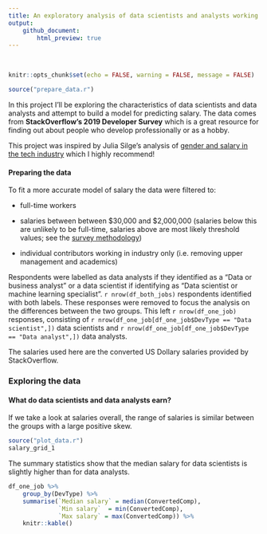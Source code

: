 ```yaml
---
title: An exploratory analysis of data scientists and analysts working in industry (with a hint of predictive modelling)
output:
    github_document:
        html_preview: true
---
```

<br>

```r
knitr::opts_chunk$set(echo = FALSE, warning = FALSE, message = FALSE)
```

```r
source("prepare_data.r")
```

In this project I'll be exploring the characteristics of data scientists and data analysts and attempt to build a model for predicting salary. The data comes from **StackOverflow's 2019 Developer Survey** which is a great resource for finding out about people who develop professionally or as a hobby. 
<br>

This project was inspired by Julia Silge's analysis of [gender and salary in the tech industry](https://juliasilge.com/blog/salary-gender/) which I highly recommend! 

#### Preparing the data

To fit a more accurate model of salary the data were filtered to:

* full-time workers 

* salaries between between \$30,000 and \$2,000,000 (salaries below this are unlikely to be full-time, salaries above are most likely threshold values; see the [survey methodology](https://insights.stackoverflow.com/survey/2019#methodology))

* individual contributors working in industry only (i.e. removing upper management and academics)

Respondents were labelled as data analysts if they identified as a "Data or business analyst" or a data scientist if identifying as "Data scientist or machine learning specialist". `r nrow(df_both_jobs)` respondents identified with both labels. These responses were removed to focus the analysis on the differences between the two groups. This left `r nrow(df_one_job)` responses, consisting of `r nrow(df_one_job[df_one_job$DevType == "Data scientist",])` data scientists and `r nrow(df_one_job[df_one_job$DevType == "Data analyst",])` data analysts. 

The salaries used here are the converted US Dollary salaries provided by StackOverflow. 

### Exploring the data

#### What do data scientists and data analysts earn? 

If we take a look at salaries overall, the range of salaries is similar between the groups with a large positive skew. 

```r
source("plot_data.r")
salary_grid_1
```

The summary statistics show that the median salary for data scientists is slightly higher than for data analysts. 

```r
df_one_job %>%
    group_by(DevType) %>%
    summarise(`Median salary` = median(ConvertedComp),
              `Min salary`  = min(ConvertedComp),
              `Max salary` = max(ConvertedComp)) %>%
    knitr::kable()
```
